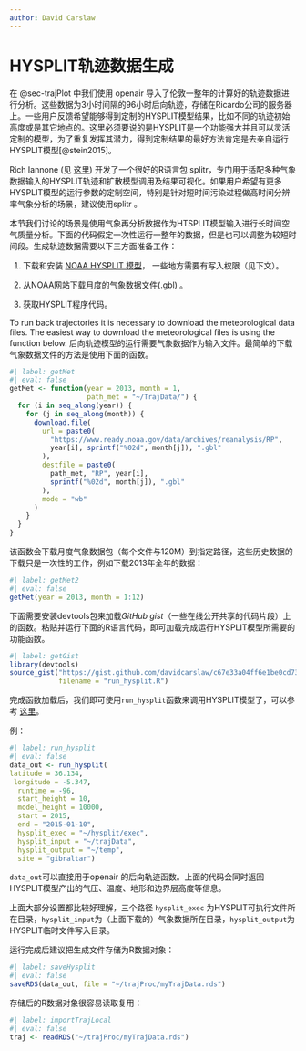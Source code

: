 ```yaml
---
author: David Carslaw
---
```


# HYSPLIT轨迹数据生成 {#sec-prod-hyspl-traj}

在 @sec-trajPlot 中我们使用 [openair]{.pkg} 导入了伦敦一整年的计算好的轨迹数据进行分析。这些数据为3小时间隔的96小时后向轨迹，存储在Ricardo公司的服务器上。一些用户反馈希望能够得到定制的HYSPLIT模型结果，比如不同的轨迹初始高度或是其它地点的。这里必须要说的是HYSPLIT是一个功能强大并且可以灵活定制的模型，为了重复发挥其潜力，得到定制结果的最好方法肯定是去亲自运行HYSPLIT模型[@stein2015]。

Rich Iannone (见 [这里](https://github.com/rich-iannone/splitr)) 开发了一个很好的R语言包 [splitr]{.pkg}，专门用于适配多种气象数据输入的HYSPLIT轨迹和扩散模型调用及结果可视化。如果用户希望有更多HYSPLIT模型的运行参数的定制空间，特别是针对短时间污染过程做高时间分辨率气象分析的场景，建议使用[splitr]{.pkg} 。

本节我们讨论的场景是使用气象再分析数据作为HTSPLIT模型输入进行长时间空气质量分析。下面的代码假定一次性运行一整年的数据，但是也可以调整为较短时间段。生成轨迹数据需要以下三方面准备工作：

1.  下载和安装 [NOAA HYSPLIT 模型](https://www.ready.noaa.gov/HYSPLIT.php)， 一些地方需要有写入权限（见下文）。

2.  从NOAA网站下载月度的气象数据文件(.gbl) 。

3.  获取HYSPLIT程序代码。

To run back trajectories it is necessary to download the meteorological data files. The easiest way to download the meteorological files is using the function below.
后向轨迹模型的运行需要气象数据作为输入文件。最简单的下载气象数据文件的方法是使用下面的函数。

```r
#| label: getMet
#| eval: false
getMet <- function(year = 2013, month = 1,
                   path_met = "~/TrajData/") {
  for (i in seq_along(year)) {
    for (j in seq_along(month)) {
      download.file(
        url = paste0(
          "https://www.ready.noaa.gov/data/archives/reanalysis/RP",
          year[i], sprintf("%02d", month[j]), ".gbl"
        ),
        destfile = paste0(
          path_met, "RP", year[i],
          sprintf("%02d", month[j]), ".gbl"
        ),
        mode = "wb"
      )
    }
  }
}
```

该函数会下载月度气象数据包（每个文件与120M）到指定路径，这些历史数据的下载只是一次性的工作，例如下载2013年全年的数据：

```r
#| label: getMet2
#| eval: false
getMet(year = 2013, month = 1:12)
```

下面需要安装[devtools]{.pkg}包来加载*GitHub gist*（一些在线公开共享的代码片段）上的函数。粘贴并运行下面的R语言代码，即可加载完成运行HYSPLIT模型所需要的功能函数。

```r
#| label: getGist
library(devtools)
source_gist("https://gist.github.com/davidcarslaw/c67e33a04ff6e1be0cd7357796e4bdf5",
            filename = "run_hysplit.R")
```

完成函数加载后，我们即可使用`run_hysplit`函数来调用HYSPLIT模型了，可以参考 [这里](https://gist.github.com/davidcarslaw/c67e33a04ff6e1be0cd7357796e4bdf5)。

例：

```r
#| label: run_hysplit
#| eval: false
data_out <- run_hysplit(
latitude = 36.134, 
 longitude = -5.347, 
  runtime = -96, 
  start_height = 10, 
  model_height = 10000, 
  start = 2015,
  end = "2015-01-10",
  hysplit_exec = "~/hysplit/exec", 
  hysplit_input = "~/trajData", 
  hysplit_output = "~/temp",
  site = "gibraltar")
```

`data_out`可以直接用于[openair]{.pkg} 的后向轨迹函数。上面的代码会同时返回HYSPLIT模型产出的气压、温度、地形和边界层高度等信息。

上面大部分设置都比较好理解，三个路径 `hysplit_exec` 为HYSPLIT可执行文件所在目录，`hysplit_input`为（上面下载的）气象数据所在目录，`hysplit_output`为HYSPLIT临时文件写入目录。

运行完成后建议把生成文件存储为R数据对象：

```r
#| label: saveHysplit
#| eval: false
saveRDS(data_out, file = "~/trajProc/myTrajData.rds")
```

存储后的R数据对象很容易读取复用：

```r
#| label: importTrajLocal
#| eval: false
traj <- readRDS("~/trajProc/myTrajData.rds")
```
